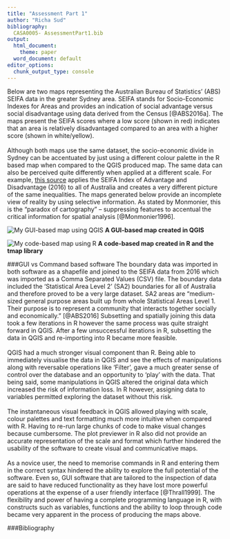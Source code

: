 ```yaml
---
title: "Assessment Part 1"
author: "Richa Sud"
bibliography:
  CASA0005- AssessmentPart1.bib
output:
  html_document:
    theme: paper
  word_document: default
editor_options: 
  chunk_output_type: console
---
```


Below are two maps representing the Australian Bureau of Statistics’ (ABS) SEIFA data in the greater Sydney area. SEIFA stands for Socio-Economic Indexes for Areas and provides an indication of social advantage versus social disadvantage using data derived from the Census [@ABS2016a]. The maps present the SEIFA scores where a low score (shown in red) indicates that an area is relatively disadvantaged compared to an area with a higher score (shown in white/yellow).
<br/><br/>
Although both maps use the same dataset, the socio-economic divide in Sydney can be accentuated by just using a different colour palette in the R based map when compared to the QGIS produced map.  The same data can also be perceived quite differently when applied at a different scale. For example, [this source]( https://readydemo.com.au/macroplan/maps/73731/SEIFA%20(2016%20vs%202011)#) applies the SEIFA Index of Advantage and Disadvantage (2016) to all of Australia and creates a very different picture of the same inequalities. The maps generated below provide an incomplete view of reality by using selective information. As stated by Monmonier, this is the “paradox of cartography” – suppressing features to accentual the critical information for spatial analysis [@Monmonier1996].



![My GUI-based map using QGIS](Sydney IRSAD-QGIS.png)
**A GUI-based map created in QGIS**

![My code-based map using R](Sydney IRSAD-R.png)
**A code-based map created in R and the tmap library**



###GUI vs Command based software
The boundary data was imported in both software as a shapefile and joined to the SEIFA data from 2016 which was imported as a Comma Separated Values (CSV) file. The boundary data included the 'Statistical Area Level 2' (SA2) boundaries for all of Australia and therefore proved to be a very large dataset. SA2 areas are "medium-sized general purpose areas built up from whole Statistical Areas Level 1. Their purpose is to represent a community that interacts together socially and economically." [@ABS2016] Subsetting and spatially joining this data took a few iterations in R however the same process was quite straight forward in QGIS. After a few unsuccessful iterations in R, subsetting the data in QGIS and re-importing into R became more feasible.  
<br/>
QGIS had a much stronger visual component than R. Being able to immediately visualise the data in QGIS and see the effects of manipulations along with reversable operations like ‘Filter’, gave a much greater sense of control over the database and an opportunity to ‘play’ with the data. That being said, some manipulations in QGIS altered the original data which increased the risk of information loss. In R however, assigning data to variables permitted exploring the dataset without this risk.
<br/><br/>
The instantaneous visual feedback in QGIS allowed playing with scale, colour palettes and text formatting much more intuitive when compared with R. Having to re-run large chunks of code to make visual changes because cumbersome. The plot previewer in R also did not provide an accurate representation of the scale and format which further hindered the usability of the software to create visual and communicative maps.
<br/><br/> 
As a novice user, the need to memorise commands in R and entering them in the correct syntax hindered the ability to explore the full potential of the software. Even so, GUI software that are tailored to the inspection of data are said to have reduced functionality as they have lost more powerful operations at the expense of a user friendly interface [@Thrall1999]. The flexibility and power of having a complete programming language in R, with constructs such as variables, functions and the ability to loop through code became very apparent in the process of producing the maps above. 
<br/>

###Bibliography














